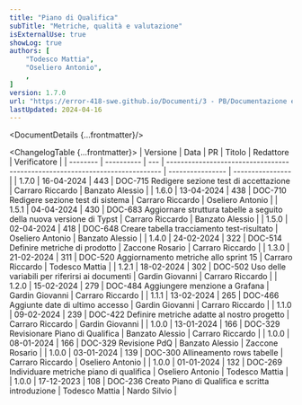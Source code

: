 ```yaml
---
title: "Piano di Qualifica"
subTitle: "Metriche, qualità e valutazione"
isExternalUse: true
showLog: true
authors: [
	"Todesco Mattia",
	"Oseliero Antonio",
	,
]
version: 1.7.0
url: "https://error-418-swe.github.io/Documenti/3 - PB/Documentazione esterna/Piano di Qualifica_v1.7.0.pdf"
lastUpdated: 2024-04-16
---
```



<DocumentDetails {...frontmatter}/>

<ChangelogTable {...frontmatter}>
| Versione | Data       | PR  | Titolo                                                                       | Redattore        | Verificatore     |
| -------- | ---------- | --- | ---------------------------------------------------------------------------- | ---------------- | ---------------- |
| 1.7.0    | 16-04-2024 | 443 | DOC-715 Redigere sezione test di accettazione                                | Carraro Riccardo | Banzato Alessio  |
| 1.6.0    | 13-04-2024 | 438 | DOC-710 Redigere sezione test di sistema                                     | Carraro Riccardo | Oseliero Antonio |
| 1.5.1    | 04-04-2024 | 430 | DOC-683 Aggiornare struttura tabelle a seguito della nuova versione di Typst | Carraro Riccardo | Banzato Alessio  |
| 1.5.0    | 02-04-2024 | 418 | DOC-648 Creare tabella tracciamento test-risultato                           | Oseliero Antonio | Banzato Alessio  |
| 1.4.0    | 24-02-2024 | 322 | DOC-514 Definire metriche di prodotto                                        | Zaccone Rosario  | Carraro Riccardo |
| 1.3.0    | 21-02-2024 | 311 | DOC-520 Aggiornamento metriche allo sprint 15                                | Carraro Riccardo | Todesco Mattia   |
| 1.2.1    | 18-02-2024 | 302 | DOC-502 Uso delle variabili per riferirsi ai documenti                       | Gardin Giovanni  | Carraro Riccardo |
| 1.2.0    | 15-02-2024 | 279 | DOC-484 Aggiungere menzione a Grafana                                        | Gardin Giovanni  | Carraro Riccardo |
| 1.1.1    | 13-02-2024 | 265 | DOC-466 Aggiunte date di ultimo accesso                                      | Gardin Giovanni  | Carraro Riccardo |
| 1.1.0    | 09-02-2024 | 239 | DOC-422 Definire metriche adatte al nostro progetto                          | Carraro Riccardo | Gardin Giovanni  |
| 1.0.0    | 13-01-2024 | 166 | DOC-329 Revisionare Piano di Qualifica                                       | Banzato Alessio  | Carraro Riccardo |
| 1.0.0    | 08-01-2024 | 166 | DOC-329 Revisione PdQ                                                        | Banzato Alessio  | Zaccone Rosario  |
| 1.0.0    | 03-01-2024 | 139 | DOC-300 Allineamento rows tabelle                                            | Carraro Riccardo | Oseliero Antonio |
| 1.0.0    | 01-01-2024 | 132 | DOC-269 Individuare metriche piano di qualifica                              | Oseliero Antonio | Todesco Mattia   |
| 1.0.0    | 17-12-2023 | 108 | DOC-236 Creato Piano di Qualifica e scritta introduzione                     | Todesco Mattia   | Nardo Silvio     |
</ChangelogTable>

